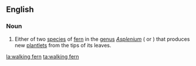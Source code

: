 ==English==
{{wikipedia}}

===Noun===
{{en-noun|head=[[walking]] [[fern]]}}

# Either of two [[species]] of [[fern]] in the [[genus]] ''[[Asplenium]]'' ({{taxlink|Asplenium rhizophyllum|species}} or {{taxlink|Asplenium sibiricum|species}}) that produces new [[plantlet]]s from the tips of its leaves.

[[la:walking fern]]
[[ta:walking fern]]